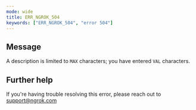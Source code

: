```yaml
---
mode: wide
title: ERR_NGROK_504
keywords: ["ERR_NGROK_504", "error 504"]
---
```


## Message

A description is limited to `MAX` characters; you have entered `VAL` characters.

## Further help

If you're having trouble resolving this error, please reach out to [support@ngrok.com](mailto:support@ngrok.com?subject=Help%20with%20ERR_NGROK_504)

